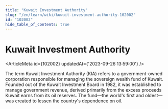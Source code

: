 ```yaml
---
title: "Kuwait Investment Authority"
slug: "/en/learn/wiki/kuwait-investment-authority-102002"
id: "102002"
hide_table_of_contents: true
---
```



# Kuwait Investment Authority

<ArticleMeta id={102002} updatedAt={'2023-09-26 13:59:00'} />
<div className='border-solid border-b border-t-0 my-4 border-[var(--ifm-color-gray-300)]' />

The term Kuwait Investment Authority (KIA) refers to a government-owned corporation responsible for managing the sovereign wealth fund of Kuwait. Founded out of the Kuwait Investment Board in 1982, it was established to manage government revenue, derived primarily from the excess proceeds Kuwait earns from its oil reserves. The fund—the world's first and oldest—was created to lessen the country's dependence on oil.
